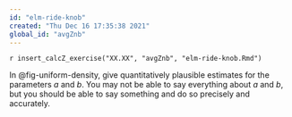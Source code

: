 ```yaml
---
id: "elm-ride-knob"
created: "Thu Dec 16 17:35:38 2021"
global_id: "avgZnb"
---
```


`r insert_calcZ_exercise("XX.XX", "avgZnb", "elm-ride-knob.Rmd")`

In @fig-uniform-density, give quantitatively plausible estimates for the parameters $a$ and $b$. You may not be able to say everything about $a$ and $b$, but you should be able to say something and do so precisely and accurately.

<!-- it must be that $b - a = 1.5$. We cannot say anything about $a$ or $b$ individually, just about their difference. --> 

